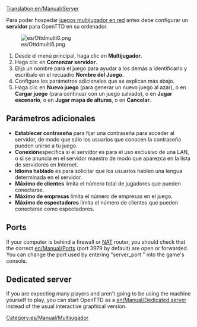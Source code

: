 [[Translation:en/Manual/Server]]
{{es/Traducción|en/Manual/Server|80}}

Para poder hospedar [[es/Manual/Multijugador|juegos multijugador en red]] antes debe configurar un '''servidor''' para OpenTTD en su ordenador.

[[File:es/Ottdmulti6.png|right]]
#Desde el menú principal, haga clic en '''Multijugador'''.
#Haga clic en '''Comenzar servidor'''.
#Elija un nombre para el juego para ayudar a los demás a identificarlo y escríbalo en el recuadro '''Nombre del Juego'''.
#Configure los parámetros adicionales que se explican más abajo.
#Haga clic en '''Nuevo juego''' (para generar un nuevo juego al azar), o en '''Cargar juego''' (para continuar con un juego salvado), o en '''Jugar escenario''', o en '''Jugar mapa de alturas''', o en '''Cancelar'''.

== Parámetros adicionales ==
*'''Establecer contraseña''' para fijar una contraseña para acceder al servidor, de modo que sólo los usuarios que conocen la contraseña pueden unirse a tu juego.
*'''Conexión'''especifica si el servidor es para el uso exclusivo de una LAN, o si se anuncia en el servidor maestro de modo que aparezca en la lista de servidores en Internet.
*'''Idioma hablado''' es para solicitar que los usuarios hablen una lengua determinada en el servidor.
* '''Máximo de clientes''' limita el número total de jugadores que pueden conectarse.
*'''Máximo de empresas''' limita el número de empresas en el juego.
*'''Máximo de espectadores''' limita el número de clientes que pueden conectarse como espectadores.
{{es/Pendiente de traducción}}
==Ports==
If your computer is behind a firewall or [https://www.wikipedia.org/wiki/Network_address_translation NAT] router, you should check that the correct [[en/Manual/Port]]s (port 3979 by default) are open or forwarded.
You can change the port used by entering "server_port <port>" into the game's console.

==Dedicated server==
If you are expecting many players and aren't going to be using the machine yourself to play, you can start OpenTTD as a [[en/Manual/Dedicated server]] instead of the usual interactive graphical version.

[[Category:es/Manual/Multijugador]]